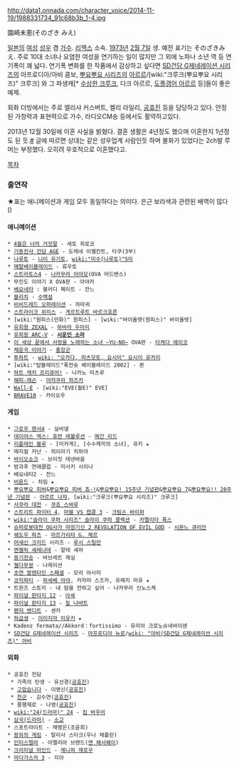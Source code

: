 http://data1.onnada.com/character_voice/2014-11-19/1988331734_91c68b3b_1-4.jpg

園崎未恵(そのざき みえ)

[[일본]]의 [[여성]] [[성우]] 겸 [[가수]]. [[리맥스]] 소속. [[1973년]] [[2월 7일]] 생. 예전 표기는 そのざきみえ. 주로 10대 소녀나 요염한 여성을 연기하는 일이 많지만 그 외에 노파나 소년 역 등 연기폭이 꽤 넓다. 연기폭 변화를 한 작품에서 감상하고 싶다면 [[SD건담 G제네레이션 시리즈]]의 아프로디아/아비 콤보, [[뿌요뿌요 시리즈]]의 [[아르르]]/[wiki:"크루크(뿌요뿌요 시리즈)" 크루크] 와 그 파생캐[* [[수상한 크루크]], 다크 아르르{{{#purple ★}}}, [[도플갱어 아르르]] 등]들이 좋은 예제.

외화 더빙에서는 주로 엘리샤 커스버트, 켈리 라일리, [[공효진]] 등을 담당하고 있다.
안정된 가창력과 표현력으로 가수, 라디오CM송 등에서도 활약하고있다.

2013년 12월 30일에 이혼 사실을 밝혔다. 결혼 생활은 4년정도 했으며 이혼한지 1년정도 된 듯.[http://alonestar.egloos.com/4848480 #] 글에 따르면 상대는 같은 성우업계 사람인듯 하며 불화가 있었다는 2ch발 루머는 부정했다. 오히려 우호적으로 이혼했다고.

[[목차]]

=== 출연작 ===
★표는 애니메이션과 게임 모두 동일하다는 의미다.
은근 보라색과 관련된 배역이 많다({{{#purple ★}}})

==== 애니메이션 ====
 * [[4월은 너의 거짓말]] - 세토 히로코
 * [[기동전사 건담 AGE]] - 도레네 이젤칸트, 타쿠(3부)
 * [[나루토]] - [[니이 유기토]], [[wiki:"미수(나루토)"5미]]
 * [[메탈베이블레이드]] - 류우토
 * [[스트라토스4]] - [[나카무라 아야모]](OVA 어드밴스)
 * 무인도 이야기 X OVA판 - 아야카
 * [[베요네타]] : 블러디 페이트 - 잔느
 * [[블리치]] - [[수백설]]{{{#purple ★}}}
 * [[비비드레드 오퍼레이션]] - 까마귀
 * [[스트라이크 위치스]] - [[게르트루트 바르크호른]]
 * [wiki:"원피스(만화)" 원피스] - [wiki:"바이올렛(원피스)" 바이올렛]{{{#purple ★}}}
 * [[유희왕 ZEXAL]] - [[하바라 우미미]]
 * [[유희왕 ARC-V]] - '''[[시운인 소라]]'''{{{#purple ★}}}
 * [[이 세상 끝에서 사랑을 노래하는 소녀 ~YU-NO~]] OVA판 - [[타케다 에리코]]
 * [[채운국 이야기]] - [[홍장군]]
 * [[투하트]] - [[wiki: "오카다, 마츠모토, 요시이" 요시이 유카리]]
 * [wiki:"탑블레이드"폭전슛 베이블레이드 2002] - 퀸
 * [[하트 캐치 프리큐어!]] - 나카노 미츠루
 * [[해피☆레슨]] - [[야자쿠라 하즈키]]
 * [[Wall-E]] - [wiki:"EVE(월E)" EVE]
 * [[BRAVE10]] - 카이오우

==== 게임 ====
 * [[그로우 랜서4]] - 실바넬 
 * [[데이어스 엑스: 휴먼 레볼루션]] - [[메간 리드]]
 * [[리플레인 블루]] - [미카게], [수수께끼의 소녀], 유키 ★
 * 매지컬 카난 - 히이라기 치하야
 * [[바이오쇼크]] - 브리짓 테넨바움
 * 방과후 연애클럽 - 미사키 시이나
 * 베요네타2 - 잔느
 * [[비욘드]] - 차임 ★
 * [[뿌요뿌요 피버]]&[[뿌요뿌요 피버 츄-!]]&[[뿌요뿌요! 15주년 기념판]]&[[뿌요뿌요 7]]&[[뿌요뿌요!! 20주년 기념판]] - [[아르르 나쟈]], [wiki:"크루크(뿌요뿌요 시리즈)" 크루크]{{{#purple ★}}} 
 * [[사쿠라 대전]] - [[쿠죠 스바루]]{{{#purple ★}}}
 * [[스트리트 파이터 4]], [[마블 VS 캡콤 3]] - [[크림슨 바이퍼]]
 * [[wiki:"슬라이 쿠퍼 시리즈" 슬라이 쿠퍼 콜렉션]] - [[카멜리타 폭스]]
 * [[슈퍼로봇대전 OG사가 마장기신 2 REVELATION OF EVIL GOD]] - [[시몬느 큐리안]]
 * [[쉐도우 하츠]] - [[마르가리타 G. 체르]] 
 * [[어새신 크리드]] 시리즈 - [[루시 스틸만]]
 * [[엔젤릭 세레나데]] - 알테 세마
 * [[용기전승]] - 바브레트 제실
 * [[젤다무쌍]] - 나레이션
 * [[초연 발렌타인 스페셜]] - 모리 아사미
 * [[코믹파티]] - [[하세베 아야]], 카자마 스즈카, 유메지 마유 ★
 * 트윈즈 스토리 - 내 맘을 전하고 싶어 - 나카무라 신노스케
 * [[파이널 판타지 12]] - [[아셰]]
 * [[파이널 판타지 13]] - [[질 나바트]]
 * [[팬저 밴디트]] - 센카
 * [[하급생]] - [[이이지마 미유키]] ★
 * Kadenz fermata//Akkord：fortissimo - 유리아 크로노슈네바이센
 * [[SD건담 G제네레이션 시리즈]] - [[아프로디아 뉴로]]/[[wiki: "아비(SD건담 G제네레이션 시리즈)" 아비]]
 
==== 외화 ====
 * 공효진 전담
  * 가족의 탄생 - 유선경([[공효진]])
  * [[고맙습니다]] - 이영신([[공효진]])
  * [[천군]] - 김수연([[공효진]])
  * 품행제로 - 나영([[공효진]])
 * [[wiki:"24(드라마)" 24]] - [[킴 바우어]]
 * [[삼국(드라마)]] - [[소교]]
 * 스포트라이트 - 채명은(조윤희)
 * [[왕좌의 게임]] - 탈리사 스타크(우나 채플린)
 * [[인터스텔라]] - 아멜리아 브랜드([[앤 해서웨이]])
 * [[크리미널 마인드]] - [[제니퍼 재로우]]
 * [[마다가스카 3]] - 지아
